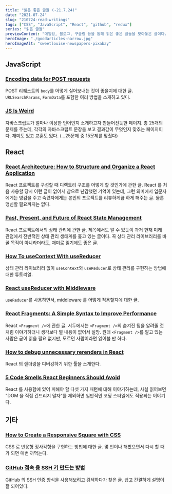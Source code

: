 ```yaml
---
title: "읽은 좋은 글들 (~21.7.24)"
date: "2021-07-24"
slug: "210724-read-writings"
tags: ["CSS", "JavaScript", "React", "github", "redux"]
series: "읽은 글들"
previewContent: "메일링, 블로그, 구글링 등을 통해 읽은 좋은 글들을 모아놓은 글이다."
heroImage: "./goodarticles-narrow.jpg"
heroImageAlt: "sweetlouise-newspapers-pixabay"
---
```


## JavaScript

### [Encoding data for POST requests](https://jakearchibald.com/2021/encoding-data-for-post-requests/)

POST 리퀘스트의 `body`를 어떻게 실어보내는 것이 좋을지에 대한 글. `URLSearchParams`, `FormData`를 포함한 여러 방법을 소개하고 있다.

### [JS Is Weird](https://jsisweird.com/)

자바스크립트가 얼마나 이상한 언어인지 소개하고자 만들어진듯한 페이지. 총 25개의 문제를 주는데, 각각의 자바스크립트 문장을 보고 결과값이 무엇인지 맞추는 페이지이다. 재미도 있고 교훈도 있다. (...25문제 중 15문제를 맞췄다)

## React

### [React Architecture: How to Structure and Organize a React Application](https://www.taniarascia.com/react-architecture-directory-structure/)

React 프로젝트를 구성할 때 디렉토리 구조를 어떻게 할 것인가에 관한 글. React 를 처음 사용할 당시 이런 글이 없어서 참으로 난감했던 기억이 있는데, 그런 의미에서 입문자에게는 영감을 주고 숙련자에게는 본인의 프로젝트를 리뷰하게끔 하게 해주는 글. 물론 맹신할 필요까지는 없다.

### [Past, Present, and Future of React State Management](https://leerob.io/blog/react-state-management#zustand-recoil-jotai-valtio-oh-my)

React 프로젝트에서의 상태 관리에 관한 글. 제목에서도 알 수 있듯이 과거 현재 미래 관점에서 전반적인 상태 관리 생태계를 훑고 있는 글이다. 꼭 상태 관리 라이브러리를 바꿀 목적이 아니라더라도, 재미로 읽기에도 좋은 글.

### [How To useContext With useReducer](https://hswolff.com/blog/how-to-usecontext-with-usereducer/)

상태 관리 라이브러리 없이 `useContext`와 `useReducer`로 상태 관리를 구현하는 방법에 대한 튜토리얼.

### [React useReducer with Middleware](https://www.robinwieruch.de/react-usereducer-middleware)

`useReducer`를 사용하면서, middleware 를 어떻게 적용할지에 대한 글.

### [React Fragments: A Simple Syntax to Improve Performance](https://www.sitepoint.com/react-fragments-introduction/)

React `<Fragment />`에 관한 글. 서두에서는 `<Fragment />`의 숨겨진 팁을 알려줄 것처럼 이야기하더니 생각보다 별 내용이 없어서 실망. 원래 `<Fragment />`를 알고 있는 사람은 굳이 읽을 필요 없지만, 모르던 사람이라면 읽어볼 만 하다.

### [How to debug unnecessary rerenders in React](https://brycedooley.com/debug-react-rerenders/)

React 의 렌더링을 디버깅하기 위한 툴을 소개한다.

### [5 Code Smells React Beginners Should Avoid](https://betterprogramming.pub/5-code-smells-react-beginners-should-avoid-480c97799162)

React 를 사용함에 있어 피해야 할 다섯 가지 패턴에 대해 이야기하는데, 사실 읽어보면 "DOM 을 직접 건드리지 말자"를 제외하면 일반적인 코딩 스타일에도 적용되는 이야기다.

## 기타

### [How to Create a Responsive Square with CSS](https://spin.atomicobject.com/2015/07/14/css-responsive-square/)

CSS 로 반응형 정사각형을 구현하는 방법에 대한 글. 몇 번이나 해봤으면서 다시 할 때가 되면 매번 까먹는다.

### [GitHub 접속 용 SSH 키 만드는 방법](https://www.lainyzine.com/ko/article/creating-ssh-key-for-github/)

GitHub 의 SSH 인증 방식을 사용해보려고 검색하다가 찾은 글. 쉽고 간결하게 설명이 잘 되어있다.
